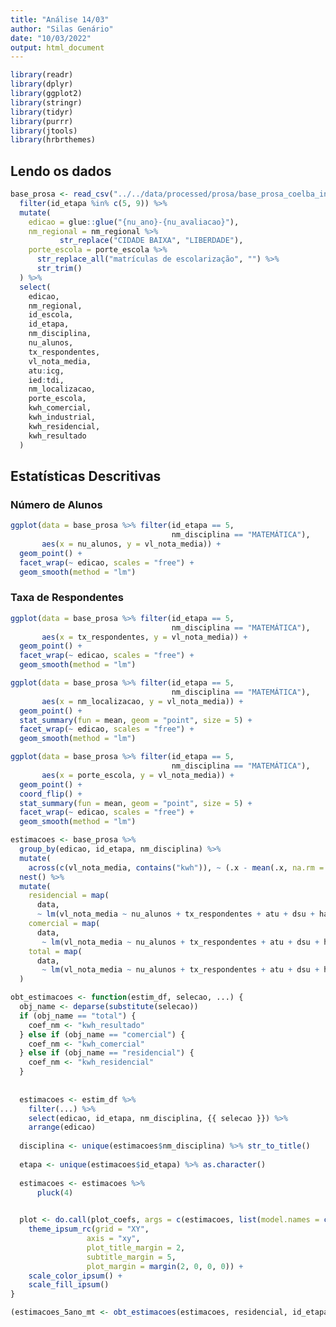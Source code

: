 ```yaml
---
title: "Análise 14/03"
author: "Silas Genário"
date: "10/03/2022"
output: html_document
---
```


``` r
library(readr)
library(dplyr)
library(ggplot2)
library(stringr)
library(tidyr)
library(purrr)
library(jtools)
library(hrbrthemes)
```

## Lendo os dados

``` r
base_prosa <- read_csv("../../data/processed/prosa/base_prosa_coelba_inep.csv") %>%
  filter(id_etapa %in% c(5, 9)) %>%
  mutate(
    edicao = glue::glue("{nu_ano}-{nu_avaliacao}"),
    nm_regional = nm_regional %>%
           str_replace("CIDADE BAIXA", "LIBERDADE"),
    porte_escola = porte_escola %>%
      str_replace_all("matrículas de escolarização", "") %>%
      str_trim()
  ) %>%
  select(
    edicao,
    nm_regional,
    id_escola,
    id_etapa,
    nm_disciplina,
    nu_alunos,
    tx_respondentes,
    vl_nota_media,
    atu:icg,
    ied:tdi,
    nm_localizacao,
    porte_escola,
    kwh_comercial, 
    kwh_industrial, 
    kwh_residencial, 
    kwh_resultado
  )
```

## Estatísticas Descritivas


### Número de Alunos

``` r
ggplot(data = base_prosa %>% filter(id_etapa == 5,
                                    nm_disciplina == "MATEMÁTICA"),
       aes(x = nu_alunos, y = vl_nota_media)) +
  geom_point() +
  facet_wrap(~ edicao, scales = "free") +
  geom_smooth(method = "lm")
```


### Taxa de Respondentes

``` r
ggplot(data = base_prosa %>% filter(id_etapa == 5,
                                    nm_disciplina == "MATEMÁTICA"),
       aes(x = tx_respondentes, y = vl_nota_media)) +
  geom_point() +
  facet_wrap(~ edicao, scales = "free") +
  geom_smooth(method = "lm")
```

``` r
ggplot(data = base_prosa %>% filter(id_etapa == 5,
                                    nm_disciplina == "MATEMÁTICA"),
       aes(x = nm_localizacao, y = vl_nota_media)) +
  geom_point() +
  stat_summary(fun = mean, geom = "point", size = 5) +
  facet_wrap(~ edicao, scales = "free") +
  geom_smooth(method = "lm")
```

``` r
ggplot(data = base_prosa %>% filter(id_etapa == 5,
                                    nm_disciplina == "MATEMÁTICA"),
       aes(x = porte_escola, y = vl_nota_media)) +
  geom_point() +
  coord_flip() +
  stat_summary(fun = mean, geom = "point", size = 5) +
  facet_wrap(~ edicao, scales = "free") +
  geom_smooth(method = "lm")
```


``` r
estimacoes <- base_prosa %>%
  group_by(edicao, id_etapa, nm_disciplina) %>%
  mutate(
    across(c(vl_nota_media, contains("kwh")), ~ (.x - mean(.x, na.rm = TRUE)) / sd(.x, na.rm = TRUE))) %>%
  nest() %>%
  mutate(
    residencial = map(
      data,
      ~ lm(vl_nota_media ~ nu_alunos + tx_respondentes + atu + dsu + had + factor(icg) + ied + ird + tdi + factor(porte_escola) + kwh_residencial, data = .x)),
    comercial = map(
      data,
       ~ lm(vl_nota_media ~ nu_alunos + tx_respondentes + atu + dsu + had + factor(icg) + ied + ird + tdi + factor(porte_escola) + kwh_comercial, data = .x)),
    total = map(
      data,
       ~ lm(vl_nota_media ~ nu_alunos + tx_respondentes + atu + dsu + had + factor(icg) + ied + ird + tdi + factor(porte_escola) + kwh_resultado, data = .x))
  )
```


``` r

obt_estimacoes <- function(estim_df, selecao, ...) {
  obj_name <- deparse(substitute(selecao))
  if (obj_name == "total") {
    coef_nm <- "kwh_resultado"
  } else if (obj_name == "comercial") {
    coef_nm <- "kwh_comercial"
  } else if (obj_name == "residencial") {
    coef_nm <- "kwh_residencial"
  }
  
  
  estimacoes <- estim_df %>% 
    filter(...) %>%
    select(edicao, id_etapa, nm_disciplina, {{ selecao }}) %>%
    arrange(edicao)
  
  disciplina <- unique(estimacoes$nm_disciplina) %>% str_to_title()
  
  etapa <- unique(estimacoes$id_etapa) %>% as.character()
  
  estimacoes <- estimacoes %>%
      pluck(4)

  
  plot <- do.call(plot_coefs, args = c(estimacoes, list(model.names = c("2018-1", "2019-1", "2019-2", "2021-1"), coefs = c(coef_nm)))) +
    theme_ipsum_rc(grid = "XY", 
                 axis = "xy",
                 plot_title_margin = 2,
                 subtitle_margin = 5,
                 plot_margin = margin(2, 0, 0, 0)) +
    scale_color_ipsum() +
    scale_fill_ipsum()
}

(estimacoes_5ano_mt <- obt_estimacoes(estimacoes, residencial, id_etapa == 5, nm_disciplina == "MATEMÁTICA"))


```





